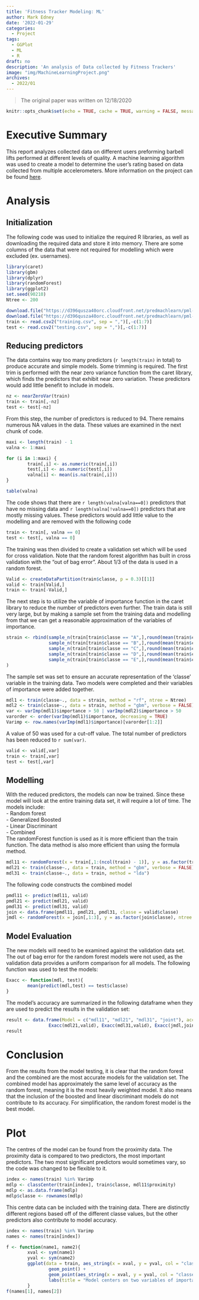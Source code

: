 ```yaml
---
title: 'Fitness Tracker Modeling: ML'
author: Mark Edney
date: '2022-01-29'
categories:
  - Project
tags:
  - GGPlot
  - ML
  - R
draft: no
description: 'An analysis of Data collected by Fitness Trackers'
image: "img/MachineLearningProject.png"
archives:
  - 2022/01
---
```


> The original paper was written on 12/18/2020

```r
knitr::opts_chunk$set(echo = TRUE, cache = TRUE, warning = FALSE, message = FALSE)
```

# Executive Summary
This report analyzes collected data on different users preforming barbell lifts
performed at different levels of quality. A machine learning algorithm was used
to create a model to determine the user's rating based on data collected from multiple
accelerometers. More information on the project can be found [here](https://web.archive.org/web/20161224072740/https:/groupware.les.inf.puc-rio.br/har).

# Analysis

## Initialization

The following code was used to initialize the required R libraries, as well as downloading the required data and store it into memory. There are some columns of the data that were not required for modelling which were excluded (ex. usernames).

```r

library(caret)
library(gbm)
library(dplyr)
library(randomForest)
library(ggplot2)
set.seed(90210)
Ntree <- 200

download.file("https://d396qusza40orc.cloudfront.net/predmachlearn/pml-training.csv", "training.csv")
download.file("https://d396qusza40orc.cloudfront.net/predmachlearn/pml-testing.csv", "testing.csv")
train <- read.csv2("training.csv", sep = ",")[,-c(1:7)]
test <- read.csv2("testing.csv", sep = ",")[,-c(1:7)]
```

## Reducing predictors

The data contains way too many predictors (`r length(train)` in total) to produce accurate and simple models.
Some trimming is required. The first trim is performed with the near zero variance function from the caret library, which finds the predictors that exhibit near zero variation. These predictors would add little benefit to include in models.

```r
nz <- nearZeroVar(train)
train <- train[,-nz]
test <- test[-nz]
```

From this step, the number of predictors is reduced to 94. There remains numerous NA values in the data. These values are examined in the next chunk of code.

```r
maxi <- length(train) - 1
valna <- 1:maxi

for (i in 1:maxi) {
        train[,i] <- as.numeric(train[,i])
        test[,i] <- as.numeric(test[,i])
        valna[i] <- mean(is.na(train[,i]))
}

table(valna)
```

The code shows that there are `r length(valna[valna==0])` predictors that have no missing
data and `r length(valna[!valna==0])` predictors that are mostly missing values.
These predictors would add little value to the modelling and are removed with the 
following code
```r
train <- train[, valna == 0]
test <- test[, valna == 0]
```

The training was then divided to create a validation set which will be used for
cross validation. Note that the random forest algorithm has built in cross validation
with the "out of bag error". About 1/3 of the data is used in a random forest. 

```r
Valid <- createDataPartition(train$classe, p = 0.3)[[1]]
valid <- train[Valid,]
train <- train[-Valid,]
```

The next step is to utilize the variable of importance function in the caret library to reduce the number of predictors even further. The train data is still very large, but by making a sample set from the training data and modelling from that we can get a reasonable approximation of the variables of importance.

```r
strain <- rbind(sample_n(train[train$classe == "A",],round(mean(train$classe == "A")*200,0)),
                sample_n(train[train$classe == "B",],round(mean(train$classe == "B")*200,0)),
                sample_n(train[train$classe == "C",],round(mean(train$classe == "C")*200,0)),
                sample_n(train[train$classe == "D",],round(mean(train$classe == "D")*200,0)),
                sample_n(train[train$classe == "E",],round(mean(train$classe == "E")*200,0))
)
```

The sample set was set to ensure an accurate representation of the 'classe' variable 
in the training data. Two models were completed and their variables of importance
were added together. 

```r
mdl1 <- train(classe~., data = strain, method = "rf", ntree = Ntree)
mdl2 <- train(classe~., data = strain, method = "gbm", verbose = FALSE)
var <- varImp(mdl1)$importance > 50 | varImp(mdl2)$importance > 50
varorder <- order(varImp(mdl1)$importance, decreasing = TRUE)
Varimp <- row.names(varImp(mdl1)$importance)[varorder[1:2]]
```

A value of 50 was used for a cut-off value. The total number of predictors has been 
reduced to `r sum(var)`. 

```r
valid <- valid[,var]
train <- train[,var]
test <- test[,var]
```

## Modelling

With the reduced predictors, the models can now be trained. Since these model will look
at the entire training data set, it will require a lot of time. The models include:\
        - Random forest\
        - Generalized Boosted\
        - Linear Discriminant\
        - Combined\
The randomForest function is used as it is more efficient than the train function. 
The data method is also more efficient than using the formula method. 

```r
mdl11 <- randomForest(x = train[,1:(ncol(train) - 1)], y = as.factor(train[,ncol(train)]), ntree = Ntree, proximity = TRUE)
mdl21 <- train(classe~., data = train, method = "gbm", verbose = FALSE)
mdl31 <- train(classe~., data = train, method = "lda")
```

The following code constructs the combined model

```r
pmdl11 <- predict(mdl11, valid)
pmdl21 <- predict(mdl21, valid)
pmdl31 <- predict(mdl31, valid)
join <- data.frame(pmdl11, pmdl21, pmdl31, classe = valid$classe)
jmdl <- randomForest(x = join[,1:3], y = as.factor(join$classe), ntree = Ntree)
```

## Model Evaluation 

The new models will need to be examined against the validation data set. The out of
bag error for the random forest models were not used, as the validation data provides
a uniform comparison for all models. The following function was used to test the models:

```r
Exacc <- function(mdl, test){
        mean(predict(mdl,test) == test$classe)
}
```

The model's accuracy are summarized in the following dataframe when they are used
to predict the results in the validation set:

```r
result <- data.frame(Model = c("mdl11", "mdl21", "mdl31", "joint"), accuracy = c(Exacc(mdl11,valid),
                Exacc(mdl21,valid), Exacc(mdl31,valid), Exacc(jmdl,join)))
result
```

# Conclusion 

From the results from the model testing, it is clear that the random forest and the combined are the most accurate models for the validation set. The combined model has approximately the same level of accuracy as the random forest, meaning it is the most heavily weighted model. It also means that the inclusion of the boosted and linear discriminant models do not contribute to its accuracy. For simplification, the random forest model is the best model.

# Plot

The centres of the model can be found from the proximity data. The proximity data is compared to two predictors, the most important predictors. The two most significant predictors would sometimes vary, so the code was changed to be flexible to it.

```r
index <- names(train) %in% Varimp
mdlp <- classCenter(train[index], train$classe, mdl11$proximity)
mdlp <- as.data.frame(mdlp)
mdlp$classe <- rownames(mdlp)
```

This centre data can be included with the training data. There are distinctly different regions based off of the different classe values, but the other predictors also contribute to model accuracy.

```r
index <- names(train) %in% Varimp
names <- names(train[index])

f <- function(name1, name2){
        xval <- sym(name1)
        yval <- sym(name2)
        ggplot(data = train, aes_string(x = xval, y = yval, col = "classe")) +
                geom_point() +
                geom_point(aes_string(x = xval, y = yval, col = "classe"), size = 10, shape = 4, data = mdlp) +
                labs(title = "Model centers on two variables of importance")
        }
f(names[1], names[2])
```